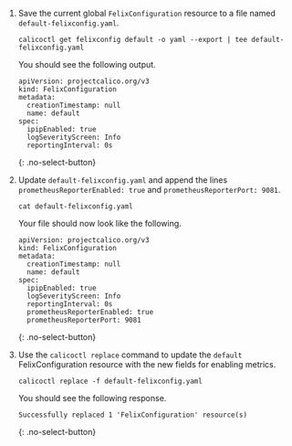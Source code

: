 1. Save the current global `FelixConfiguration` resource to a file named `default-felixconfig.yaml`.

   ```
   calicoctl get felixconfig default -o yaml --export | tee default-felixconfig.yaml
   ```

   You should see the following output.

   ```
   apiVersion: projectcalico.org/v3
   kind: FelixConfiguration
   metadata:
     creationTimestamp: null
     name: default
   spec:
     ipipEnabled: true
     logSeverityScreen: Info
     reportingInterval: 0s
   ```
   {: .no-select-button}

1. Update `default-felixconfig.yaml` and append the lines `prometheusReporterEnabled: true` and `prometheusReporterPort: 9081`.

   ```
   cat default-felixconfig.yaml
   ```

   Your file should now look like the following.

   ```
   apiVersion: projectcalico.org/v3
   kind: FelixConfiguration
   metadata:
     creationTimestamp: null
     name: default
   spec:
     ipipEnabled: true
     logSeverityScreen: Info
     reportingInterval: 0s
     prometheusReporterEnabled: true
     prometheusReporterPort: 9081
   ```
   {: .no-select-button}

1. Use the `calicoctl replace` command to update the `default` FelixConfiguration resource with the new fields for enabling metrics.

   ```
   calicoctl replace -f default-felixconfig.yaml
   ```

   You should see the following response.
   ```
   Successfully replaced 1 'FelixConfiguration' resource(s)
   ```
   {: .no-select-button}

